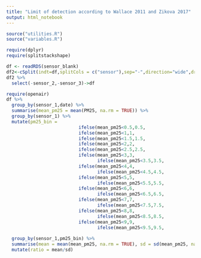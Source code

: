 ```yaml
---
title: "Limit of detection according to Wallace 2011 and Zikova 2017"
output: html_notebook
---
```




```r

source("utilities.R")
source("variables.R")

require(dplyr)
require(splitstackshape)

```

```r
df <- readRDS(sensor_blank)
df2<-cSplit(indt=df,splitCols = c("sensor"),sep="-",direction="wide",drop=FALSE)
df2 %>%
  select(-sensor_2,-sensor_3)->df
```




```r
require(openair)
df %>%
  group_by(sensor_1,date) %>%
  summarise(mean_pm25 = mean(PM25, na.rm = TRUE)) %>%
  group_by(sensor_1) %>%
  mutate(pm25_bin = 
                           ifelse(mean_pm25<0.5,0.5,
                           ifelse(mean_pm25<1,1,
                           ifelse(mean_pm25<1.5,1.5,
                           ifelse(mean_pm25<2,2,
                           ifelse(mean_pm25<2.5,2.5,
                           ifelse(mean_pm25<3,3,
                                  ifelse(mean_pm25<3.5,3.5,
                           ifelse(mean_pm25<4,4,
                                  ifelse(mean_pm25<4.5,4.5,
                           ifelse(mean_pm25<5,5,
                                  ifelse(mean_pm25<5.5,5.5,
                           ifelse(mean_pm25<6,6,
                                  ifelse(mean_pm25<6.5,6.5,
                           ifelse(mean_pm25<7,7,
                                  ifelse(mean_pm25<7.5,7.5,
                           ifelse(mean_pm25<8,8,
                                  ifelse(mean_pm25<8.5,8.5,
                           ifelse(mean_pm25<9,9,
                                  ifelse(mean_pm25<9.5,9.5,
                                                                                   ifelse(mean_pm25<10,10,11)))))))))))))))))))))%>%
  group_by(sensor_1,pm25_bin) %>%
  summarise(mean = mean(mean_pm25, na.rm = TRUE), sd = sd(mean_pm25, na.rm = TRUE), count = n()) %>%
  mutate(ratio = mean/sd) 



```

